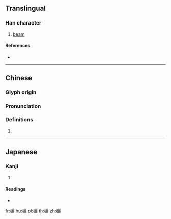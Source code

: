 {{character info/new}}
==Translingual==

===Han character===
{{Han char|rn=75|rad=木|as=19|sn=23|four=41911|canj=DMMP|ids=⿰木麗}}

# [[beam]]

====References====
* {{Han ref|kx=0563.330|dkj=15942|dj=0953.020|hdz=21324.100|uh=6B10|ud=27408|bh=C5CF|bd=50639}}

----

==Chinese==
{{zh-forms}}

===Glyph origin===
{{Han etym}}

===Pronunciation===
{{zh-pron
|m=lì,lǐ
|c=lai6
|mc=y
|oc=y
|ma=
|cat=n
}}

===Definitions===
{{zh-hanzi}}

# {{rfdef|lang=zh}}

----

==Japanese==

===Kanji===
{{ja-kanji|grade=|rs=木19}}

# {{defn|lang=ja|sort=木19}}

====Readings====
* {{ja-readings|on=[[れい]] (rei), [[らい]] (rai), [[り]] (ri)|kun=[[むね]] (mune)}}

[[fr:欐]]
[[hu:欐]]
[[pl:欐]]
[[th:欐]]
[[zh:欐]]
